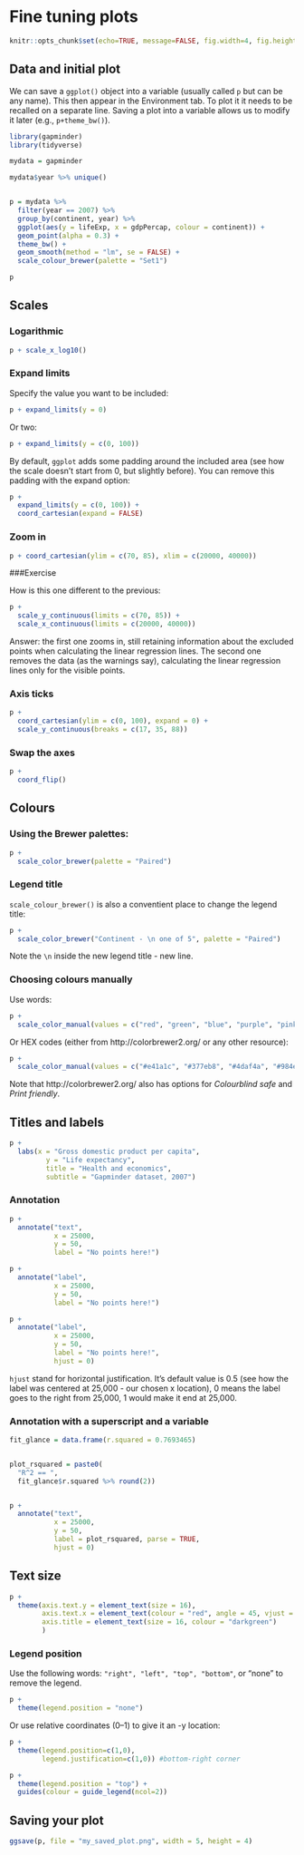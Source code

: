 # Fine tuning plots

```r
knitr::opts_chunk$set(echo=TRUE, message=FALSE, fig.width=4, fig.height=3)
```


## Data and initial plot


We can save a `ggplot()` object into a variable (usually called `p` but can be any name). This then appear in the Environment tab. To plot it it needs to be recalled on a separate line. Saving a plot into a variable allows us to modify it later (e.g., `p+theme_bw()`).

```r

library(gapminder)
library(tidyverse)

mydata = gapminder

mydata$year %>% unique()


p = mydata %>% 
  filter(year == 2007) %>% 
  group_by(continent, year) %>% 
  ggplot(aes(y = lifeExp, x = gdpPercap, colour = continent)) +
  geom_point(alpha = 0.3) +
  theme_bw() +
  geom_smooth(method = "lm", se = FALSE) +
  scale_colour_brewer(palette = "Set1")

p

```



## Scales

### Logarithmic

```r

p + scale_x_log10()


```

### Expand limits

Specify the value you want to be included:

```r

p + expand_limits(y = 0)

```

\newpage 

Or two:

```r

p + expand_limits(y = c(0, 100))

```

By default, `ggplot` adds some padding around the included area (see how the scale doesn't start from 0, but slightly before). You can remove this padding with the expand option:

```r

p +
  expand_limits(y = c(0, 100)) +
  coord_cartesian(expand = FALSE)

```


### Zoom in

```r

p + coord_cartesian(ylim = c(70, 85), xlim = c(20000, 40000))

```


###Exercise

How is this one different to the previous:

```r

p +
  scale_y_continuous(limits = c(70, 85)) +
  scale_x_continuous(limits = c(20000, 40000))

```

Answer: the first one zooms in, still retaining information about the excluded points when calculating the linear regression lines. The second one removes the data (as the warnings say), calculating the linear regression lines only for the visible points.

### Axis ticks

```r

p +
  coord_cartesian(ylim = c(0, 100), expand = 0) +
  scale_y_continuous(breaks = c(17, 35, 88))

```


### Swap the axes

```r

p +
  coord_flip()

```


## Colours

### Using the Brewer palettes:

```r

p +
  scale_color_brewer(palette = "Paired")

```


### Legend title

`scale_colour_brewer()` is also a conventient place to change the legend title:

```r

p +
  scale_color_brewer("Continent - \n one of 5", palette = "Paired")

```

Note the `\n` inside the new legend title - new line.

### Choosing colours manually

Use words:

```r

p +
  scale_color_manual(values = c("red", "green", "blue", "purple", "pink"))

```

Or HEX codes (either from http://colorbrewer2.org/ or any other resource):


```r

p +
  scale_color_manual(values = c("#e41a1c", "#377eb8", "#4daf4a", "#984ea3", "#ff7f00"))

```


Note that http://colorbrewer2.org/ also has options for *Colourblind safe* and *Print friendly*.

\newpage 

## Titles and labels

```r

p +
  labs(x = "Gross domestic product per capita",
         y = "Life expectancy",
         title = "Health and economics",
         subtitle = "Gapminder dataset, 2007")

```


### Annotation


```r

p +
  annotate("text",
           x = 25000,
           y = 50,
           label = "No points here!")

```


```r

p +
  annotate("label",
           x = 25000,
           y = 50,
           label = "No points here!")

```



```r

p +
  annotate("label",
           x = 25000, 
           y = 50,
           label = "No points here!", 
           hjust = 0)

```



`hjust` stand for horizontal justification. It's default value is 0.5 (see how the label was centered at 25,000 - our chosen x location), 0 means the label goes to the right from 25,000, 1 would make it end at 25,000.


### Annotation with a superscript and a variable

```r

fit_glance = data.frame(r.squared = 0.7693465)


plot_rsquared = paste0(
  "R^2 == ",
  fit_glance$r.squared %>% round(2))


p +
  annotate("text",
           x = 25000, 
           y = 50,
           label = plot_rsquared, parse = TRUE,
           hjust = 0)

```

## Text size



```r

p +
  theme(axis.text.y = element_text(size = 16),
        axis.text.x = element_text(colour = "red", angle = 45, vjust = 0.5),
        axis.title = element_text(size = 16, colour = "darkgreen")
        )

```


### Legend position


Use the following words: `"right", "left", "top", "bottom"`, or "none" to remove the legend.
```r

p +
  theme(legend.position = "none")

```

Or use relative coordinates (0--1) to give it an -y location:

```r

p +
  theme(legend.position=c(1,0),
        legend.justification=c(1,0)) #bottom-right corner

```



```r

p +
  theme(legend.position = "top") +
  guides(colour = guide_legend(ncol=2))

```


## Saving your plot


```r


ggsave(p, file = "my_saved_plot.png", width = 5, height = 4)


```



